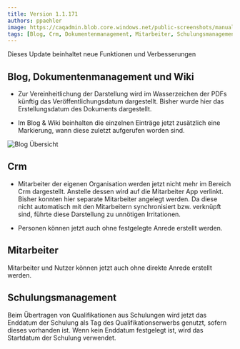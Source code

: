 ---
title: Version 1.1.171
authors: ppaehler
image: https://caqadmin.blob.core.windows.net/public-screenshots/manual-screenshots/Screenshot2022-06-21_blog_last_viewed.png
tags: [Blog, Crm, Dokumentenmanagement, Mitarbeiter, Schulungsmanagement, Wiki]
---

Dieses Update beinhaltet neue Funktionen und Verbesserungen

<!--truncate-->

## Blog, Dokumentenmanagement und Wiki

- Zur Vereinheitlichung der Darstellung wird im Wasserzeichen der PDFs künftig das Veröffentlichungsdatum dargestellt.
  Bisher wurde hier das Erstellungsdatum des Dokuments dargestellt.

- Im Blog & Wiki beinhalten die einzelnen Einträge jetzt zusätzlich eine Markierung, wann diese zuletzt aufgerufen worden sind.

![Blog Übersicht](https://caqadmin.blob.core.windows.net/public-screenshots/manual-screenshots/Screenshot2022-06-21_blog_last_viewed.png)

## Crm

- Mitarbeiter der eigenen Organisation werden jetzt nicht mehr im Bereich Crm dargestellt. Anstelle dessen wird auf die Mitarbeiter App verlinkt.
  Bisher konnten hier separate Mitarbeiter angelegt werden. Da diese nicht automatisch mit den Mitarbeitern synchronisiert bzw. verknüpft sind, führte diese Darstellung zu unnötigen Irritationen.

- Personen können jetzt auch ohne festgelegte Anrede erstellt werden.

## Mitarbeiter

Mitarbeiter und Nutzer können jetzt auch ohne direkte Anrede erstellt werden.

## Schulungsmanagement

Beim Übertragen von Qualifikationen aus Schulungen wird jetzt das Enddatum der Schulung als Tag des Qualifikationserwerbs genutzt, sofern dieses vorhanden ist.
Wenn kein Enddatum festgelegt ist, wird das Startdatum der Schulung verwendet.

